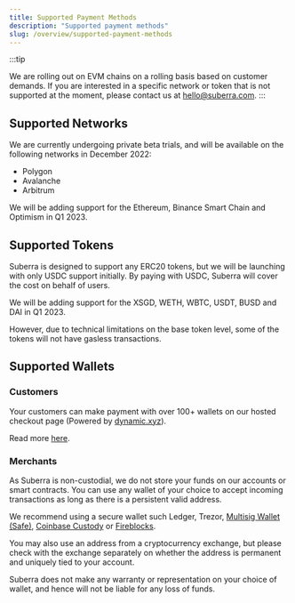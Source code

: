 ```yaml
---
title: Supported Payment Methods
description: "Supported payment methods"
slug: /overview/supported-payment-methods
---
```


:::tip

We are rolling out on EVM chains on a rolling basis based on customer demands. If you are interested in a specific network or token that is not supported at the moment, please contact us at hello@suberra.com.
:::

## Supported Networks 

We are currently undergoing private beta trials, and will be available on the following networks in December 2022:
* Polygon
* Avalanche
* Arbitrum

We will be adding support for the Ethereum, Binance Smart Chain and Optimism in Q1 2023.

## Supported Tokens

Suberra is designed to support any ERC20 tokens, but we will be launching with only USDC support initially. By paying with USDC, Suberra will cover the cost on behalf of users.

We will be adding support for the XSGD, WETH, WBTC, USDT, BUSD and DAI in Q1 2023.

However, due to technical limitations on the base token level, some of the tokens will not have gasless transactions.

## Supported Wallets

### Customers 
Your customers can make payment with over 100+ wallets on our hosted checkout page (Powered by [dynamic.xyz](dynamic.xyz)). 

Read more [here](https://medium.com/suberra/accept-crypto-payments-from-over-100-wallets-easily-bbcacc7af9ff).

### Merchants

As Suberra is non-custodial, we do not store your funds on our accounts or smart contracts. You can use any wallet of your choice to accept incoming transactions as long as there is a persistent valid address.

We recommend using a secure wallet such Ledger, Trezor, [Multisig Wallet (Safe)](safe.global), [Coinbase Custody](https://www.coinbase.com/prime/custody) or [Fireblocks](fireblocks.com).

You may also use an address from a cryptocurrency exchange, but please check with the exchange separately on whether the address is permanent and uniquely tied to your account. 

Suberra does not make any warranty or representation on your choice of wallet, and hence will not be liable for any loss of funds.

